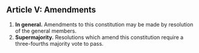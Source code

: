 ## Article V: Amendments

1. **In general.** Amendments to this constitution may be made by resolution of the general members.
2. **Supermajority.** Resolutions which amend this constitution require a three-fourths majority vote to pass.